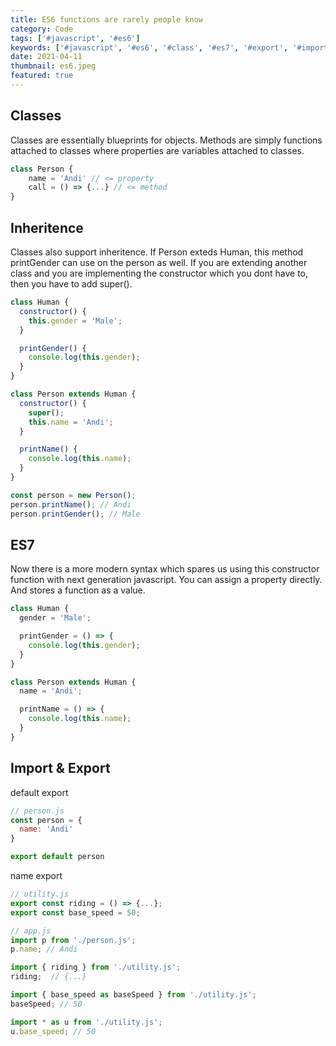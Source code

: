 ```yaml
---
title: ES6 functions are rarely people know
category: Code
tags: ['#javascript', '#es6']
keywords: ['#javascript', '#es6', '#class', '#es7', '#export', '#import']
date: 2021-04-11
thumbnail: es6.jpeg
featured: true
---
```


## Classes

Classes are essentially blueprints for objects. Methods are simply functions attached to classes where properties are variables attached to classes.

```js
class Person {
    name = 'Andi' // <= property
    call = () => {...} // <= method
}
```

## Inheritence

Classes also support inheritence. If Person exteds Human, this method printGender can use on the person as well. If you are extending another class and you are implementing the constructor which you dont have to, then you have to add super().

```js
class Human {
  constructor() {
    this.gender = 'Male';
  }

  printGender() {
    console.log(this.gender);
  }
}

class Person extends Human {
  constructor() {
    super();
    this.name = 'Andi';
  }

  printName() {
    console.log(this.name);
  }
}

const person = new Person();
person.printName(); // Andi
person.printGender(); // Male
```

## ES7

Now there is a more modern syntax which spares us using this constructor function with next generation javascript. You can assign a property directly. And stores a function as a value.

```js
class Human {
  gender = 'Male';

  printGender = () => {
    console.log(this.gender);
  }
}

class Person extends Human {
  name = 'Andi';

  printName = () => {
    console.log(this.name);
  }
}
```

## Import & Export

default export
```js
// person.js
const person = {
  name: 'Andi'
}

export default person
```

name export
```js
// utility.js
export const riding = () => {...};
export const base_speed = 50;
```

```js
// app.js
import p from './person.js';
p.name; // Andi

import { riding } from './utility.js';
riding;  // {...}

import { base_speed as baseSpeed } from './utility.js';
baseSpeed; // 50

import * as u from './utility.js';
u.base_speed; // 50
```




